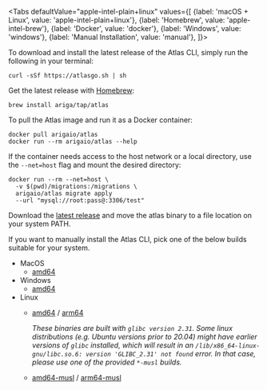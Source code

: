 
<Tabs
defaultValue="apple-intel-plain+linux"
values={[
{label: 'macOS + Linux', value: 'apple-intel-plain+linux'},
{label: 'Homebrew', value: 'apple-intel-brew'},
{label: 'Docker', value: 'docker'},
{label: 'Windows', value: 'windows'},
{label: 'Manual Installation', value: 'manual'},
]}>
<TabItem value="apple-intel-plain+linux">

To download and install the latest release of the Atlas CLI, simply run the following in your terminal:

```shell
curl -sSf https://atlasgo.sh | sh
```

</TabItem>
<TabItem value="apple-intel-brew">

Get the latest release with [Homebrew](https://brew.sh/):

```shell
brew install ariga/tap/atlas
```

</TabItem>
<TabItem value="docker">

To pull the Atlas image and run it as a Docker container:

```shell
docker pull arigaio/atlas
docker run --rm arigaio/atlas --help
```

If the container needs access to the host network or a local directory, use the `--net=host` flag and mount the desired
directory:

```shell
docker run --rm --net=host \
  -v $(pwd)/migrations:/migrations \
  arigaio/atlas migrate apply
  --url "mysql://root:pass@:3306/test"
```

</TabItem>
<TabItem value="windows">

Download the [latest release](https://release.github.com/iasthc/atlas/atlas-windows-amd64-latest.exe) and
move the atlas binary to a file location on your system PATH.

</TabItem>
<TabItem value="manual">

If you want to manually install the Atlas CLI, pick one of the below builds suitable for your system.

* MacOS
  * [amd64](https://release.github.com/iasthc/atlas/atlas-darwin-amd64-latest)
* Windows
  * [amd64](https://release.github.com/iasthc/atlas/atlas-windows-amd64-latest.exe)
* Linux
  * [amd64](https://release.github.com/iasthc/atlas/atlas-linux-amd64-latest) / [arm64](https://release.github.com/iasthc/atlas/atlas-linux-arm64-latest)

    _These binaries are built with `glibc version 2.31`. Some linux distributions (e.g. Ubuntu versions prior to 20.04)
    might have earlier versions of `glibc` installed, which will result in an
    `/lib/x86_64-linux-gnu/libc.so.6: version 'GLIBC_2.31' not found` error. In that case, please use one of the
    provided `*-musl` builds._

  * [amd64-musl](https://release.github.com/iasthc/atlas/atlas-linux-amd64-musl-latest) / [arm64-musl](https://release.github.com/iasthc/atlas/atlas-linux-arm64-musl-latest)

</TabItem>
</Tabs>